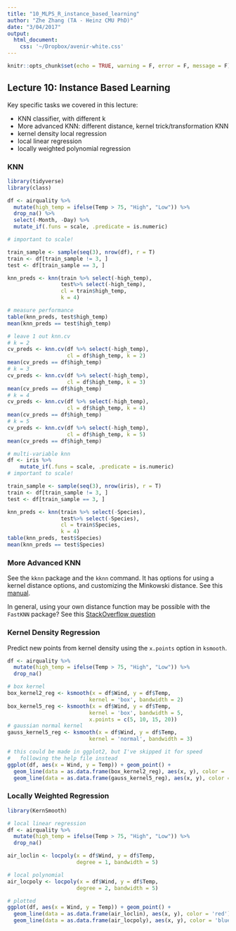 ```yaml
---
title: "10_MLPS_R_instance_based_learning"
author: "Zhe Zhang (TA - Heinz CMU PhD)"
date: "3/04/2017"
output: 
  html_document:
    css: '~/Dropbox/avenir-white.css'
---
```


```r
knitr::opts_chunk$set(echo = TRUE, warning = F, error = F, message = F)
```

## Lecture 10: Instance Based Learning

Key specific tasks we covered in this lecture:

* KNN classifier, with different k
* More advanced KNN: different distance, kernel trick/transformation KNN
* kernel density local regression
* local linear regression
* locally weighted polynomial regression

### KNN

```r
library(tidyverse)
library(class)

df <- airquality %>% 
  mutate(high_temp = ifelse(Temp > 75, "High", "Low")) %>%
  drop_na() %>%
  select(-Month, -Day) %>%
  mutate_if(.funs = scale, .predicate = is.numeric)

# important to scale!

train_sample <- sample(seq(3), nrow(df), r = T)
train <- df[train_sample != 3, ]
test <- df[train_sample == 3, ]

knn_preds <- knn(train %>% select(-high_temp), 
                 test%>% select(-high_temp), 
                 cl = train$high_temp,
                 k = 4)

# measure performance
table(knn_preds, test$high_temp)
mean(knn_preds == test$high_temp)

# leave 1 out knn.cv
# k = 2
cv_preds <- knn.cv(df %>% select(-high_temp), 
                   cl = df$high_temp, k = 2)
mean(cv_preds == df$high_temp)
# k = 3
cv_preds <- knn.cv(df %>% select(-high_temp), 
                   cl = df$high_temp, k = 3)
mean(cv_preds == df$high_temp)
# k = 4
cv_preds <- knn.cv(df %>% select(-high_temp), 
                   cl = df$high_temp, k = 4)
mean(cv_preds == df$high_temp)
# k = 5
cv_preds <- knn.cv(df %>% select(-high_temp), 
                   cl = df$high_temp, k = 5)
mean(cv_preds == df$high_temp)

# multi-variable knn
df <- iris %>%
    mutate_if(.funs = scale, .predicate = is.numeric)
# important to scale!

train_sample <- sample(seq(3), nrow(iris), r = T)
train <- df[train_sample != 3, ]
test <- df[train_sample == 3, ]

knn_preds <- knn(train %>% select(-Species), 
                 test%>% select(-Species), 
                 cl = train$Species,
                 k = 4)
table(knn_preds, test$Species)
mean(knn_preds == test$Species)
```


### More Advanced KNN

See the `kknn` package and the `kknn` command. It has options for using a kernel distance options, and customizing the Minkowski distance. See this [manual](https://cran.r-project.org/web/packages/kknn/kknn.pdf). 

In general, using your own distance function may be possible with the `FastKNN` package? See this [StackOverflow question](http://stackoverflow.com/questions/23449726/find-k-nearest-neighbors-starting-from-a-distance-matrix)


### Kernel Density Regression

Predict new points from kernel density using the `x.points` option in `ksmooth`.

```r
df <- airquality %>% 
  mutate(high_temp = ifelse(Temp > 75, "High", "Low")) %>%
  drop_na()

# box kernel
box_kernel2_reg <- ksmooth(x = df$Wind, y = df$Temp,
                          kernel = 'box', bandwidth = 2)
box_kernel5_reg <- ksmooth(x = df$Wind, y = df$Temp,
                          kernel = 'box', bandwidth = 5,
                          x.points = c(5, 10, 15, 20))
# gaussian normal kernel
gauss_kernel5_reg <- ksmooth(x = df$Wind, y = df$Temp,
                          kernel = 'normal', bandwidth = 3)

# this could be made in ggplot2, but I've skipped it for speed
#   following the help file instead
ggplot(df, aes(x = Wind, y = Temp)) + geom_point() +
  geom_line(data = as.data.frame(box_kernel2_reg), aes(x, y), color = 'red') +
  geom_line(data = as.data.frame(gauss_kernel5_reg), aes(x, y), color = 'blue')
```


### Locally Weighted Regression

```r
library(KernSmooth)

# local linear regression
df <- airquality %>% 
  mutate(high_temp = ifelse(Temp > 75, "High", "Low")) %>%
  drop_na()

air_loclin <- locpoly(x = df$Wind, y = df$Temp,
                      degree = 1, bandwidth = 5)

# local polynomial
air_locpoly <- locpoly(x = df$Wind, y = df$Temp,
                      degree = 2, bandwidth = 5)

# plotted
ggplot(df, aes(x = Wind, y = Temp)) + geom_point() +
  geom_line(data = as.data.frame(air_loclin), aes(x, y), color = 'red') +
  geom_line(data = as.data.frame(air_locpoly), aes(x, y), color = 'blue')
```



